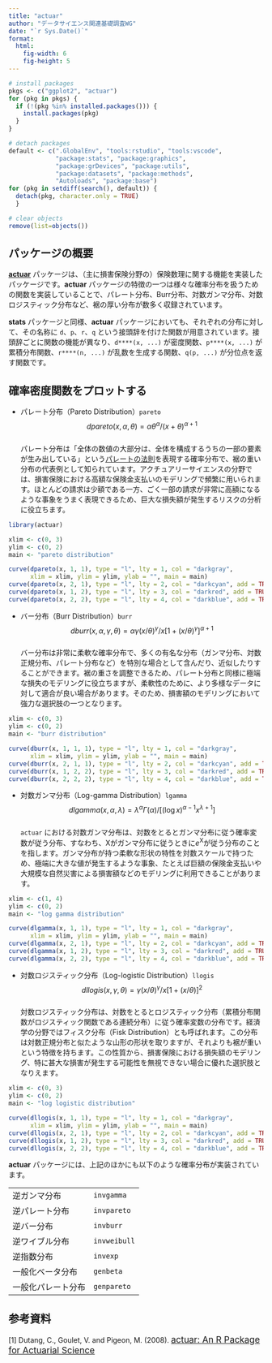 ```yaml
---
title: "actuar"
author: "データサイエンス関連基礎調査WG"
date: "`r Sys.Date()`"
format:
  html:
    fig-width: 6
    fig-height: 5
---
```


```r

# install packages
pkgs <- c("ggplot2", "actuar")
for (pkg in pkgs) {
  if (!(pkg %in% installed.packages())) {
    install.packages(pkg)
  }
}

# detach packages
default <- c(".GlobalEnv", "tools:rstudio", "tools:vscode",
             "package:stats", "package:graphics",
             "package:grDevices", "package:utils",
             "package:datasets", "package:methods",
             "Autoloads", "package:base")
for (pkg in setdiff(search(), default)) {
  detach(pkg, character.only = TRUE)
  }

# clear objects
remove(list=objects())
```

## パッケージの概要

[**actuar**](https://CRAN.R-project.org/package=actuar) パッケージは、（主に損害保険分野の）保険数理に関する機能を実装したパッケージです。**actuar** パッケージの特徴の一つは様々な確率分布を扱うための関数を実装していることで、パレート分布、Burr分布、対数ガンマ分布、対数ロジスティック分布など、裾の厚い分布が数多く収録されています。

**stats** パッケージと同様、**actuar** パッケージにおいても、それぞれの分布に対して、その名称に `d`、`p`、`r`、`q` という接頭辞を付けた関数が用意されています。接頭辞ごとに関数の機能が異なり、`d****(x, ...)` が密度関数、`p****(x, ...)` が累積分布関数、`r****(n, ...)` が乱数を生成する関数、`q(p, ...)` が分位点を返す関数です。

## 確率密度関数をプロットする

-   パレート分布（Pareto Distribution）`pareto`\
    $$
    dpareto(x,{\alpha},{\theta})={{\alpha}{\theta}^{\alpha}}/{(x+\theta)^{\alpha+1}}
    $$\
    パレート分布は「全体の数値の大部分は、全体を構成するうちの一部の要素が生み出している」という[パレートの法則](https://ja.wikipedia.org/wiki/%E3%83%91%E3%83%AC%E3%83%BC%E3%83%88%E3%81%AE%E6%B3%95%E5%89%87)を表現する確率分布で、裾の重い分布の代表例として知られています。アクチュアリーサイエンスの分野では、損害保険における高額な保険金支払いのモデリングで頻繁に用いられます。ほとんどの請求は少額である一方、ごく一部の請求が非常に高額になるような事象をうまく表現できるため、巨大な損失額が発生するリスクの分析に役立ちます。

```r
library(actuar)

xlim <- c(0, 3)
ylim <- c(0, 2)
main <- "pareto distribution"

curve(dpareto(x, 1, 1), type = "l", lty = 1, col = "darkgray",
      xlim = xlim, ylim = ylim, ylab = "", main = main)
curve(dpareto(x, 2, 1), type = "l", lty = 2, col = "darkcyan", add = TRUE)
curve(dpareto(x, 1, 2), type = "l", lty = 3, col = "darkred", add = TRUE)
curve(dpareto(x, 2, 2), type = "l", lty = 4, col = "darkblue", add = TRUE)
```

-   バー分布（Burr Distribution）`burr`\
    $$
    dburr(x,{\alpha},{\gamma},{\theta})={{\alpha}{\gamma}(x/{\theta})^{\gamma}}/{x[1+(x/{\theta)^{\gamma}}]^{\alpha + 1}}
    $$\
    バー分布は非常に柔軟な確率分布で、多くの有名な分布（ガンマ分布、対数正規分布、パレート分布など）を特別な場合として含んだり、近似したりすることができます。裾の重さを調整できるため、パレート分布と同様に極端な損失のモデリングに役立ちますが、柔軟性のために、より多様なデータに対して適合が良い場合があります。そのため、損害額のモデリングにおいて強力な選択肢の一つとなります。

```r
xlim <- c(0, 3)
ylim <- c(0, 2)
main <- "burr distribution"

curve(dburr(x, 1, 1, 1), type = "l", lty = 1, col = "darkgray",
      xlim = xlim, ylim = ylim, ylab = "", main = main)
curve(dburr(x, 2, 1, 1), type = "l", lty = 2, col = "darkcyan", add = TRUE)
curve(dburr(x, 1, 2, 2), type = "l", lty = 3, col = "darkred", add = TRUE)
curve(dburr(x, 2, 2, 2), type = "l", lty = 4, col = "darkblue", add = TRUE)
```

-   対数ガンマ分布（Log-gamma Distribution）`lgamma`\
    $$
    dlgamma(x,{\alpha},{\lambda})={{\lambda}^{\alpha}{\Gamma}({\alpha})}/{[(\log{x})^{\alpha-1}x^{\lambda+1}]}
    $$\
    `actuar` における対数ガンマ分布は、対数をとるとガンマ分布に従う確率変数が従う分布、すなわち、$\mathrm{X}$がガンマ分布に従うときに$e^{\mathrm{X}}$が従う分布のことを指します。ガンマ分布が持つ柔軟な形状の特性を対数スケールで持つため、極端に大きな値が発生するような事象、たとえば巨額の保険金支払いや大規模な自然災害による損害額などのモデリングに利用できることがあります。

```r
xlim <- c(1, 4)
ylim <- c(0, 2)
main <- "log gamma distribution"

curve(dlgamma(x, 1, 1), type = "l", lty = 1, col = "darkgray",
      xlim = xlim, ylim = ylim, ylab = "", main = main)
curve(dlgamma(x, 2, 1), type = "l", lty = 2, col = "darkcyan", add = TRUE)
curve(dlgamma(x, 1, 2), type = "l", lty = 3, col = "darkred", add = TRUE)
curve(dlgamma(x, 2, 2), type = "l", lty = 4, col = "darkblue", add = TRUE)
```

-   対数ロジスティック分布（Log-logistic Distribution）`llogis`\
    $$
    dllogis(x,{\gamma},{\theta})={{\gamma}(x/{\theta})^{\gamma}}/{x[1+(x/{\theta)}]^2}
    $$\
    対数ロジスティック分布は、対数をとるとロジスティック分布（累積分布関数がロジスティック関数である連続分布）に従う確率変数の分布です。経済学の分野ではフィスク分布（Fisk Distribution）とも呼ばれます。この分布は対数正規分布と似たような山形の形状を取りますが、それよりも裾が重いという特徴を持ちます。この性質から、損害保険における損失額のモデリング、特に甚大な損害が発生する可能性を無視できない場合に優れた選択肢となりえます。

```r
xlim <- c(0, 3)
ylim <- c(0, 2)
main <- "log logistic distribution"

curve(dllogis(x, 1, 1), type = "l", lty = 1, col = "darkgray",
      xlim = xlim, ylim = ylim, ylab = "", main = main)
curve(dllogis(x, 2, 1), type = "l", lty = 2, col = "darkcyan", add = TRUE)
curve(dllogis(x, 1, 2), type = "l", lty = 3, col = "darkred", add = TRUE)
curve(dllogis(x, 2, 2), type = "l", lty = 4, col = "darkblue", add = TRUE)
```

**actuar** パッケージには、上記のほかにも以下のような確率分布が実装されています。

|                    |              |
|--------------------|--------------|
| 逆ガンマ分布       | `invgamma`   |
| 逆パレート分布     | `invpareto`  |
| 逆バー分布         | `invburr`    |
| 逆ワイブル分布     | `invweibull` |
| 逆指数分布         | `invexp`     |
| 一般化ベータ分布   | `genbeta`    |
| 一般化パレート分布 | `genpareto`  |

## 参考資料

\[1\] Dutang, C., Goulet, V. and Pigeon, M. (2008). [actuar: An R Package for Actuarial Science](#0){style="font-size: 13pt;"}
